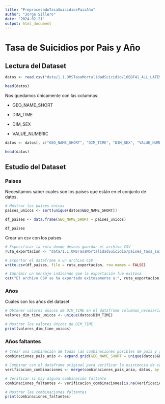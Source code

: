 ```yaml
---
title: "PreprocesadoTasaSuicidiosPaisAño"
author: "Jorge Sillero"
date: "2024-02-21"
output: html_document
---
```


# Tasa de Suicidios por Pais y Año

## Lectura del Dataset

```r
datos <- read.csv("data/1.1.OMSTasaMortalidadSuicidio/16BBF41_ALL_LATEST.csv")

head(datos)
```

Nos quedamos únicamente con las columnas:

-   GEO_NAME_SHORT

-   DIM_TIME

-   DIM_SEX

-   VALUE_NUMERIC

```r
datos <- datos[, c("GEO_NAME_SHORT", "DIM_TIME", "DIM_SEX", "VALUE_NUMERIC")]

head(datos)
```

## Estudio del Dataset

### Paises

Necesitamos saber cuales son los paises que están en el conjunto de datos.

```r
# Mostrar los países únicos
paises_unicos <- sort(unique(datos$GEO_NAME_SHORT))

df_paises <- data.frame(GEO_NAME_SHORT = paises_unicos)

df_paises
```

Crear un csv con los paises

```r
# Especificar la ruta donde deseas guardar el archivo CSV
ruta_exportacion <- "data/1.1.OMSTasaMortalidadSuicidio/paises_tasa_suicidio.csv"

# Exportar el dataframe a un archivo CSV
write.csv(df_paises, file = ruta_exportacion, row.names = FALSE)

# Imprimir un mensaje indicando que la exportación fue exitosa
cat("El archivo CSV se ha exportado exitosamente a:", ruta_exportacion, "\n")
```

### Años

Cuales son los años del dataset

```r
# Obtener valores únicos de DIM_TIME en el dataframe columnas_necesarias
valores_dim_time_unicos <- unique(datos$DIM_TIME)

# Mostrar los valores únicos de DIM_TIME
print(valores_dim_time_unicos)
```

### Años faltantes

```r
# Crear una combinación de todas las combinaciones posibles de país y año
combinaciones_pais_anio <- expand.grid(GEO_NAME_SHORT = unique(datos$GEO_NAME_SHORT), DIM_TIME = valores_dim_time_unicos)

# Combinar con el dataframe original para verificar la existencia de cada combinación
verificacion_combinaciones <- merge(combinaciones_pais_anio, datos, by = c("GEO_NAME_SHORT", "DIM_TIME"), all.x = TRUE)

# Verificar si hay alguna combinación faltante
combinaciones_faltantes <- verificacion_combinaciones[is.na(verificacion_combinaciones$VALUE_NUMERIC), ]

# Mostrar las combinaciones faltantes
print(combinaciones_faltantes)
```
